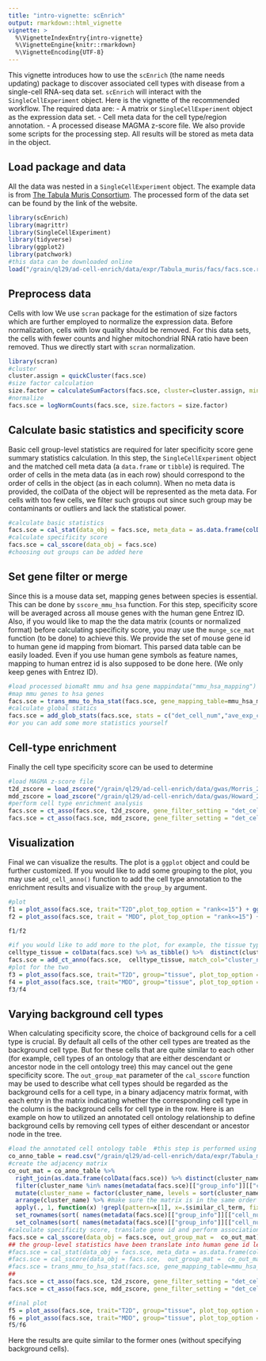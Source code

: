 ```yaml
---
title: "intro-vignette: scEnrich"
output: rmarkdown::html_vignette
vignette: >
  %\VignetteIndexEntry{intro-vignette}
  %\VignetteEngine{knitr::rmarkdown}
  %\VignetteEncoding{UTF-8}
---
```

This vignette introduces how to use the `scEnrich` (the name needs updating) package to discover associated cell types with disease from a single-cell RNA-seq data set. `scEnrich` will interact with the `SingleCellExperiment` object. Here is the vignette of the recommended workflow. The required data are:
- A matrix or `SingleCellExperiment` object as the expression data set.
- Cell meta data for the cell type/region annotation.
- A processed disease MAGMA z-score file. We also provide some scripts for the processing step.
All results will be stored as meta data in the object.

## Load package and data
All the data was nested in a `SingleCellExperiment` object. The example data is from [The Tabula Muris Consortium](https://www.nature.com/articles/s41586-018-0590-4). The processed form of the data set can be found by the link of the website. 
```r
library(scEnrich)
library(magrittr)
library(SingleCellExperiment)
library(tidyverse)
library(ggplot2)
library(patchwork)
#this data can be downloaded online
load("/grain/ql29/ad-cell-enrich/data/expr/Tabula_muris/facs/facs.sce.rda")
```

## Preprocess data
Cells with low We use `scran` package for the estimation of size factors which are further employed to normalize the expression data. Before normalization, cells with low quality should be removed. For this data sets, the cells with fewer counts and higher mitochondrial RNA ratio have been removed. Thus we directly start with `scran` normalization.
```r
library(scran)
#cluster
cluster.assign = quickCluster(facs.sce) 
#size factor calculation
size.factor = calculateSumFactors(facs.sce, cluster=cluster.assign, min.mean = 0.1)
#normalize
facs.sce = logNormCounts(facs.sce, size.factors = size.factor)
```

## Calculate basic statistics and specificity score
Basic cell group-level statistics are required for later specificity score gene summary statistics calculation. In this step, the `SingleCellExperiment` object and the matched cell meta data (a `data.frame` or `tibble`) is required. The order of cells in the meta data (as in each row) should correspond to the order of cells in the object (as in each column). When no meta data is provided, the colData of the object will be represented as the meta data. For cells with too few cells, we filter such groups out since such group may be contaminants or outliers and lack the statistical power.
```r
#calculate basic statistics 
facs.sce = cal_stat(data_obj = facs.sce, meta_data = as.data.frame(colData(facs.sce)), group = "cluster_name")
#calculate specificity score
facs.sce = cal_sscore(data_obj = facs.sce) 
#choosing out groups can be added here 
```

## Set gene filter or merge 
Since this is a mouse data set, mapping genes between species is essential. This can be done by `sscore_mmu_hsa` function. For this step, specificity score will be averaged across all mouse genes with the human gene Entrez ID. Also, if you would like to map the the data matrix (counts or normalized format) before calculating specificity score, you may use the `munge_sce_mat` function (to be done) to achieve this. We provide the set of mouse gene id to human gene id mapping from biomart. This parsed data table can be easily loaded. Even if you use human gene symbols as feature names, mapping to human entrez id is also supposed to be done here. (We only keep genes with Entrez ID). 
```r
#load processed biomaRt mmu and hsa gene mappindata("mmu_hsa_mapping")  
#map mmu genes to hsa genes
facs.sce = trans_mmu_to_hsa_stat(facs.sce, gene_mapping_table=mmu_hsa_mapping, from="mmu_symbol", to="hsa_entrez")
#calculate global statics
facs.sce = add_glob_stats(facs.sce, stats = c("det_cell_num","ave_exp_ct","max_exp_ct") ) 
#or you can add some more statistics yourself
```

## Cell-type enrichment
Finally the cell type specificity score can be used to determine
```r
#load MAGMA z-score file
t2d_zscore = load_zscore("/grain/ql29/ad-cell-enrich/data/gwas/Morris_2012/T2D.35.10.genes.out")
mdd_zscore = load_zscore("/grain/ql29/ad-cell-enrich/data/gwas/Howard_2019/MDD.35.10.genes.out")
#perform cell type enrichment analysis 
facs.sce = ct_asso(facs.sce, t2d_zscore, gene_filter_setting = "det_cell_num>=10& ave_exp_ct > 0.1& max_exp_ct>0.1")
facs.sce = ct_asso(facs.sce, mdd_zscore, gene_filter_setting = "det_cell_num>=10& ave_exp_ct > 0.1& max_exp_ct>0.1")
```

## Visualization
Final we can visualize the results. The plot is a `ggplot` object and could be further customized. 
If you would like to add some grouping to the plot, you may use `add_cell_anno()` function to add the cell type annotation to the enrichment results and visualize with the `group_by` argument. 
```r
#plot
f1 = plot_asso(facs.sce, trait="T2D",plot_top_option = "rank<=15") + ggtitle("Associated cell types with T2D") + theme(axis.text.x=element_text(size=5)) 
f2 = plot_asso(facs.sce, trait = "MDD", plot_top_option = "rank<=15") + ggtitle("Associated cell types with MDD") + theme(axis.text.x=element_text(size=5))

f1/f2
```


```r
#if you would like to add more to the plot, for example, the tissue type
celltype_tissue = colData(facs.sce) %>% as_tibble() %>%  distinct(cluster_name, tissue) #annotation
facs.sce = add_ct_anno(facs.sce,  celltype_tissue, match_col="cluster_name")
#plot for the two
f3 = plot_asso(facs.sce, trait="T2D", group="tissue", plot_top_option = "rank<=15") + ggsci::scale_fill_npg() + ggtitle("Associated cell types with T2D") + theme(axis.text.x=element_text(size=5)) 
f4 = plot_asso(facs.sce, trait="MDD", group="tissue", plot_top_option = "rank<=15") + ggsci::scale_fill_npg() + ggtitle("Associated cell types with MDD") + theme(axis.text.x=element_text(size=5)) 
f3/f4
```


## Varying background cell types
When calculating specificity score, the choice of background cells for a cell type is crucial. By default all cells of the other cell types are treated as the background cell type. But for these cells that are quite similar to each other (for example, cell types of an ontology that are either descendant or ancestor node in the cell ontology tree) this may cancel out the gene specificity score. The `out_group_mat` parameter of the `cal_sscore` function may be used to describe what cell types should be regarded as the background cells for a cell type, in a binary adjacency matrix format,  with each entry in the matrix indicating whether the corresponding cell type in the column is the background cells for cell type in the row. Here is an example on how to utilized an annotated cell ontology relationship to define background cells by removing cell types of either descendant or ancestor node in the tree.
```r
#load the annotated cell ontology table  #this step is performed using external python session since obonet is only supported in python
co_anno_table = read.csv("/grain/ql29/ad-cell-enrich/data/expr/Tabula_muris/cell_ontology_annotated_new_all.csv") %>% as_tibble()
#create the adjacency matrix
co_out_mat = co_anno_table %>%
  right_join(as.data.frame(colData(facs.sce)) %>% distinct(cluster_name, cell_ontology_id), by=c("cl_term" = "cell_ontology_id")) %>% #join annotation
  filter(cluster_name %in% names(metadata(facs.sce)[["group_info"]][["cell_num"]])) %>%  #filter cell types that exist in the final results
  mutate(cluster_name = factor(cluster_name, levels = sort(cluster_name))) %>% 
  arrange(cluster_name) %>% #make sure the matrix is in the same order of the sorted cluster names
  apply(., 1, function(x) !grepl(pattern=x[1], x=.$similar_cl_term, fixed=T) & x[1]!=.$cl_term )  %>%
  set_rownames(sort( names(metadata(facs.sce)[["group_info"]][["cell_num"]]))) %>%
  set_colnames(sort( names(metadata(facs.sce)[["group_info"]][["cell_num"]])))
#calculate specificity score, translate gene id and perform association analysis
facs.sce = cal_sscore(data_obj = facs.sce, out_group_mat =  co_out_mat) 
## the group-level statistics have been translate into human gene id level you could also re-compute the statistics, specificity score and then map to human gene id
#facs.sce = cal_stat(data_obj = facs.sce, meta_data = as.data.frame(colData(facs.sce)), group = "cluster_name")
#facs.sce = cal_sscore(data_obj = facs.sce,  out_group_mat =  co_out_mat)
#facs.sce = trans_mmu_to_hsa_stat(facs.sce, gene_mapping_table=mmu_hsa_mapping, from="mmu_symbol", to="hsa_entrez")
##
facs.sce = ct_asso(facs.sce, t2d_zscore, gene_filter_setting = "det_cell_num>=10& ave_exp_ct > 0.1& max_exp_ct>0.1")
facs.sce = ct_asso(facs.sce, mdd_zscore, gene_filter_setting = "det_cell_num>=10& ave_exp_ct > 0.1& max_exp_ct>0.1")

#final plot
f5 = plot_asso(facs.sce, trait="T2D", group="tissue", plot_top_option = "rank<=15") + ggsci::scale_fill_npg() + ggtitle("Associated cell types with T2D") + theme(axis.text.x=element_text(size=5)) 
f6 = plot_asso(facs.sce, trait="MDD", group="tissue", plot_top_option = "rank<=15") + ggsci::scale_fill_npg() + ggtitle("Associated cell types with MDD") + theme(axis.text.x=element_text(size=5)) 
f5/f6
```
Here the results are quite similar to the former ones (without specifying background cells).

